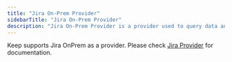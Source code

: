 ```yaml
---
title: "Jira On-Prem Provider"
sidebarTitle: "Jira On-Prem Provider"
description: "Jira On-Prem Provider is a provider used to query data and creating issues in Jira"
---
```


Keep supports Jira OnPrem as a provider. Please check [Jira Provider](./jira-provider.md) for documentation.